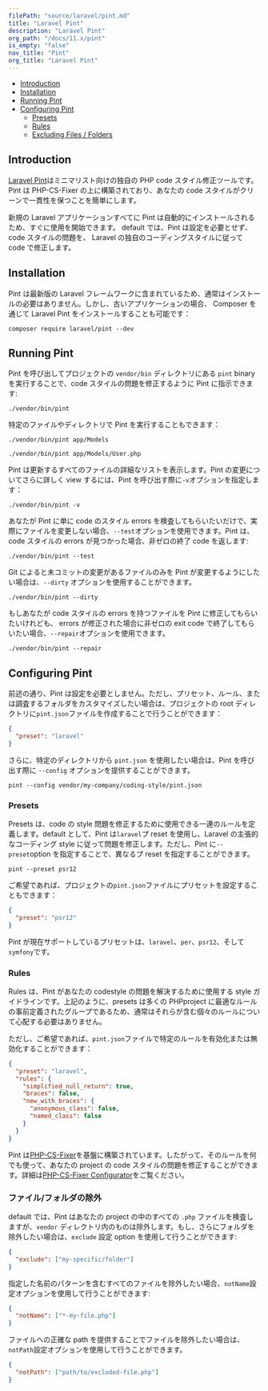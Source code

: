 ```yaml
---
filePath: "source/laravel/pint.md"
title: "Laravel Pint"
description: "Laravel Pint"
org_path: "/docs/11.x/pint"
is_empty: "false"
nav_title: "Pint"
org_title: "Laravel Pint"
---
```


<InPageIndex>

- [Introduction](#introduction)
- [Installation](#installation)
- [Running Pint](#running-pint)
- [Configuring Pint](#configuring-pint)
  - [Presets](#presets)
  - [Rules](#rules)
  - [Excluding Files / Folders](#excluding-files-or-folders)

</InPageIndex>

<a name="introduction"></a>

## Introduction

[Laravel Pint](https://github.com/laravel/pint)はミニマリスト向けの独自の PHP code スタイル修正ツールです。Pint は PHP-CS-Fixer の上に構築されており、あなたの code スタイルがクリーンで一貫性を保つことを簡単にします。

新規の Laravel アプリケーションすべてに Pint は自動的にインストールされるため、すぐに使用を開始できます。 default では、Pint は設定を必要とせず、 code スタイルの問題を、 Laravel の独自のコーディングスタイルに従って code で修正します。

<a name="installation"></a>

## Installation

Pint は最新版の Laravel フレームワークに含まれているため、通常はインストールの必要はありません。しかし、古いアプリケーションの場合、 Composer を通じて Laravel Pint をインストールすることも可能です：

```shell
composer require laravel/pint --dev
```

<a name="running-pint"></a>

## Running Pint

Pint を呼び出してプロジェクトの `vendor/bin` ディレクトリにある `pint` binary を実行することで、code スタイルの問題を修正するように Pint に指示できます:

```shell
./vendor/bin/pint
```

特定のファイルやディレクトリで Pint を実行することもできます：

```shell
./vendor/bin/pint app/Models

./vendor/bin/pint app/Models/User.php
```

Pint は更新するすべてのファイルの詳細なリストを表示します。Pint の変更についてさらに詳しく view するには、Pint を呼び出す際に`-v`オプションを指定します：

```shell
./vendor/bin/pint -v
```

あなたが Pint に単に code のスタイル errors を検査してもらいたいだけで、実際にファイルを変更しない場合、`--test`オプションを使用できます。Pint は、 code スタイルの errors が見つかった場合、非ゼロの終了 code を返します:

```shell
./vendor/bin/pint --test
```

Git によると未コミットの変更があるファイルのみを Pint が変更するようにしたい場合は、`--dirty` オプションを使用することができます。

```shell
./vendor/bin/pint --dirty
```

もしあなたが code スタイルの errors を持つファイルを Pint に修正してもらいたいけれども、 errors が修正された場合に非ゼロの exit code で終了してもらいたい場合、`--repair`オプションを使用できます。

```shell
./vendor/bin/pint --repair
```

<a name="configuring-pint"></a>

## Configuring Pint

前述の通り、Pint は設定を必要としません。ただし、プリセット、ルール、または調査するフォルダをカスタマイズしたい場合は、プロジェクトの root ディレクトリに`pint.json`ファイルを作成することで行うことができます：

```json
{
  "preset": "laravel"
}
```

さらに、特定のディレクトリから `pint.json` を使用したい場合は、Pint を呼び出す際に `--config` オプションを提供することができます。

```shell
pint --config vendor/my-company/coding-style/pint.json
```

<a name="presets"></a>

### Presets

Presets は、code の style 問題を修正するために使用できる一連のルールを定義します。default として、Pint は`laravel`プ reset を使用し、Laravel の主張的なコーディング style に従って問題を修正します。ただし、Pint に`--preset`option を指定することで、異なるプ reset を指定することができます。

```shell
pint --preset psr12
```

ご希望であれば、プロジェクトの`pint.json`ファイルにプリセットを設定することもできます：

```json
{
  "preset": "psr12"
}
```

Pint が現在サポートしているプリセットは、`laravel`、`per`、`psr12`、そして`symfony`です。

<a name="rules"></a>

### Rules

Rules は、Pint があなたの codestyle の問題を解決するために使用する style ガイドラインです。上記のように、presets は多くの PHPproject に最適なルールの事前定義されたグループであるため、通常はそれらが含む個々のルールについて心配する必要はありません。

ただし、ご希望であれば、`pint.json`ファイルで特定のルールを有効化または無効化することができます：

```json
{
  "preset": "laravel",
  "rules": {
    "simplified_null_return": true,
    "braces": false,
    "new_with_braces": {
      "anonymous_class": false,
      "named_class": false
    }
  }
}
```

Pint は[PHP-CS-Fixer](https://github.com/FriendsOfPHP/PHP-CS-Fixer)を基盤に構築されています。したがって、そのルールを何でも使って、あなたの project の code スタイルの問題を修正することができます。詳細は[PHP-CS-Fixer Configurator](https://mlocati.github.io/php-cs-fixer-configurator)をご覧ください。

<a name="excluding-files-or-folders"></a>

### ファイル/フォルダの除外

default では、Pint はあなたの project の中のすべての `.php` ファイルを検査しますが、`vendor` ディレクトリ内のものは除外します。もし、さらにフォルダを除外したい場合は、`exclude` 設定 option を使用して行うことができます:

```json
{
  "exclude": ["my-specific/folder"]
}
```

指定した名前のパターンを含むすべてのファイルを除外したい場合、`notName`設定オプションを使用して行うことができます:

```json
{
  "notName": ["*-my-file.php"]
}
```

ファイルへの正確な path を提供することでファイルを除外したい場合は、`notPath`設定オプションを使用して行うことができます。

```json
{
  "notPath": ["path/to/excluded-file.php"]
}
```

